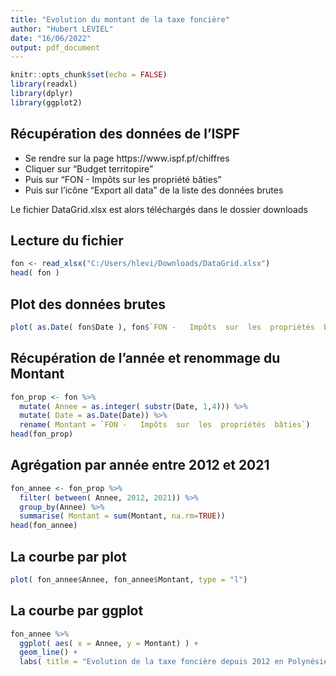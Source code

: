 ```yaml
---
title: "Evolution du montant de la taxe foncière"
author: "Hubert LEVIEL"
date: "16/06/2022"
output: pdf_document
---
```


```r
knitr::opts_chunk$set(echo = FALSE)
library(readxl)
library(dplyr)
library(ggplot2)
```

## Récupération des données de l'ISPF
- Se rendre sur la page https://www.ispf.pf/chiffres
- Cliquer sur "Budget territopire"
- Puis sur "FON - Impôts sur les propriété bâties"
- Puis sur l'icône "Export all data" de la liste des données brutes  

Le fichier DataGrid.xlsx est alors téléchargés dans le dossier downloads 

## Lecture du fichier

```r
fon <- read_xlsx("C:/Users/hlevi/Downloads/DataGrid.xlsx")
head( fon )
```

## Plot des données brutes

```r
plot( as.Date( fon$Date ), fon$`FON -   Impôts  sur  les  propriétés  bâties`, type = "l")
```


## Récupération de l'année et renommage du Montant

```r
fon_prop <- fon %>% 
  mutate( Annee = as.integer( substr(Date, 1,4))) %>%
  mutate( Date = as.Date(Date)) %>%
  rename( Montant = `FON -   Impôts  sur  les  propriétés  bâties`)
head(fon_prop)
```


## Agrégation par année entre 2012 et 2021

```r
fon_annee <- fon_prop %>%
  filter( between( Annee, 2012, 2021)) %>%
  group_by(Annee) %>%
  summarise( Montant = sum(Montant, na.rm=TRUE))
head(fon_annee)
```

## La courbe par plot

```r
plot( fon_annee$Annee, fon_annee$Montant, type = "l")
```

## La courbe par ggplot

```r
fon_annee %>%
  ggplot( aes( x = Annee, y = Montant) ) +
  geom_line() + 
  labs( title = "Evolution de la taxe foncière depuis 2012 en Polynésie française")
```
